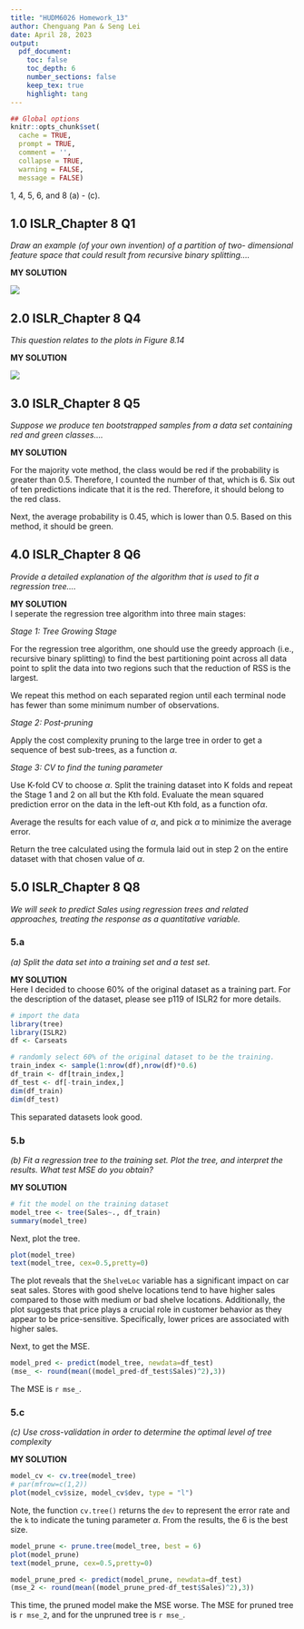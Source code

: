 ```yaml
---
title: "HUDM6026 Homework_13"
author: Chenguang Pan & Seng Lei
date: April 28, 2023
output:
  pdf_document:
    toc: false
    toc_depth: 6
    number_sections: false
    keep_tex: true
    highlight: tang
---
```


```r
## Global options
knitr::opts_chunk$set(
  cache = TRUE,
  prompt = TRUE,
  comment = '',
  collapse = TRUE,
  warning = FALSE,
  message = FALSE)
```   

1, 4, 5, 6, and 8 (a) - (c).

## 1.0 ISLR_Chapter 8 Q1  
*Draw an example (of your own invention) of a partition of two- dimensional feature space that could result from recursive binary splitting....*  

**MY SOLUTION**  

![](images/Q1-Figures.jpeg) 



## 2.0 ISLR_Chapter 8 Q4  

*This question relates to the plots in Figure 8.14*

**MY SOLUTION**  

![](images/Q4-Figures.jpeg)  


## 3.0 ISLR_Chapter 8 Q5  

*Suppose we produce ten bootstrapped samples from a data set containing red and green classes....*

**MY SOLUTION**  

For the majority vote method, the class would be red if the probability is greater than 0.5. Therefore, I counted the number of that, which is 6. Six out of ten predictions indicate that it is the red. Therefore, it should belong to the red class.  

Next, the average probability is 0.45, which is lower than 0.5. Based on this method, it should be green.  


## 4.0 ISLR_Chapter 8 Q6  

*Provide a detailed explanation of the algorithm that is used to fit a regression tree....*  

**MY SOLUTION**  
I seperate the regression tree algorithm into three main stages:  

*Stage 1: Tree Growing Stage*  

For the regression tree algorithm, one should use the greedy approach (i.e., recursive binary splitting) to find the best partitioning point across all data point to split the data into two regions such that the reduction of RSS is the largest.  

We repeat this method on each separated region until each terminal node has fewer than some minimum number of observations.  

*Stage 2: Post-pruning*  

Apply the cost complexity pruning to the large tree in order to get a sequence of best sub-trees, as a function $\alpha.$  

*Stage 3: CV to find the tuning parameter*  

Use K-fold CV to choose $\alpha.$ Split the training dataset into K folds and repeat the Stage 1 and 2 on all but the Kth fold. Evaluate the mean squared prediction error on the data in the left-out Kth fold, as a function of$\alpha.$  

Average the results for each value of $\alpha$, and pick $\alpha$ to minimize the average error.  

Return the tree calculated using the formula laid out in step 2 on the entire dataset with that chosen value of $\alpha$.  

## 5.0 ISLR_Chapter 8 Q8  

*We will seek to predict Sales using regression trees and related approaches, treating the response as a quantitative variable.*  

### 5.a  

*(a) Split the data set into a training set and a test set.*  

**MY SOLUTION**  
Here I decided to choose 60% of the original dataset as a training part. For the description of the dataset, please see p119 of ISLR2 for more details.   
```r
# import the data
library(tree)
library(ISLR2)
df <- Carseats

# randomly select 60% of the original dataset to be the training. 
train_index <- sample(1:nrow(df),nrow(df)*0.6)  
df_train <- df[train_index,]
df_test <- df[-train_index,]
dim(df_train)
dim(df_test)
```  
This separated datasets look good.  

### 5.b  

*(b) Fit a regression tree to the training set. Plot the tree, and interpret the results. What test MSE do you obtain?*  

**MY SOLUTION**  
```r
# fit the model on the training dataset 
model_tree <- tree(Sales~., df_train)
summary(model_tree)
```  
Next, plot the tree.  
```r
plot(model_tree)
text(model_tree, cex=0.5,pretty=0)
```  
The plot reveals that the `ShelveLoc` variable has a significant impact on car seat sales. Stores with good shelve locations tend to have higher sales compared to those with medium or bad shelve locations. Additionally, the plot suggests that price plays a crucial role in customer behavior as they appear to be price-sensitive. Specifically, lower prices are associated with higher sales.  

Next, to get the MSE.  
```r
model_pred <- predict(model_tree, newdata=df_test)
(mse_ <- round(mean((model_pred-df_test$Sales)^2),3))
```  
The MSE is `r mse_`.


### 5.c  

*(c) Use cross-validation in order to determine the optimal level of tree complexity*  

**MY SOLUTION**  

```r
model_cv <- cv.tree(model_tree)
# par(mfrow=c(1,2))
plot(model_cv$size, model_cv$dev, type = "l")
```  
Note, the function `cv.tree()` returns the `dev` to represent the error rate and the `k` to indicate the tuning parameter $\alpha$. From the results, the 6 is the best size.  

```r
model_prune <- prune.tree(model_tree, best = 6)
plot(model_prune)
text(model_prune, cex=0.5,pretty=0)
```  

```r
model_prune_pred <- predict(model_prune, newdata=df_test)
(mse_2 <- round(mean((model_prune_pred-df_test$Sales)^2),3))
```  

This time, the pruned model make the MSE worse. The MSE for pruned tree is `r mse_2`, and for the unpruned tree is `r mse_`.








